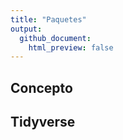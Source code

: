 ```yaml
---
title: "Paquetes"
output: 
  github_document:
    html_preview: false
---
```


## Concepto



## Tidyverse

